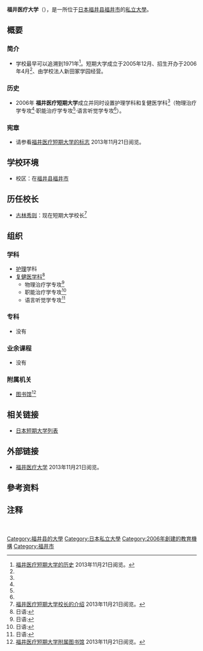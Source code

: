 {{大学(日本) 
| 国=日本
| 大学名= 福井医疗大学
| ふりがな=ふくいいりょうだいがく
| 英称=Fukui College of Health Sciences
| 画像=Fukui College of Health Sciences.jpg|300px|
| 图像大小=
| 画像説明=
| 大学设置年=2006年，福井醫療短期大學設立<br/>2017年改制，定名福井醫療大學
| 创立年=1971年
| 学校种別=私立
| 设置者=学校法人新田冢学园
| 本部所在地=[[福井縣|福井县]][[福井市|福井市]]江上町55字鸟町13番1号
| キャンパス={{JPN}}<br />[[福井縣|福井县]][[福井市|福井市]]
| 学部=[[护理学|护理学科]]<br>[[復健醫學|复健医学科]]<ref group="注" name="复健医学科"/><br>  　物理治疗学专攻<ref group="注" name="物理治疗学专攻"/><br>  　职能治疗学专攻<ref group="注" name="职能治疗学专攻"/><br>  　语言听觉学专攻<ref group="注" name="语言听觉学专攻"/>
| 研究科=
| 大学の略称=医短
| 网站=http://www.fukui-hsu.ac.jp
}}
{{Portal|大學|Nuvola apps file-manager.png}}
'''福井医疗大学'''（{{jpn|j=福井医療大学|hg=ふくいいりょうだいがく|rm=Fukui Iryō Daigaku|f=t}}），是一所位于[[日本|日本]][[福井縣|福井县]][[福井市|福井市]]的[[私立大學|私立大學]]。

== 概要 ==
=== 简介 ===
* 学校最早可以追溯到1971年<ref name="短期大学的历史">[http://www.f-gh.jp/fchs/ 福井医疗短期大学的历史] {{Wayback|url=http://www.f-gh.jp/fchs/ |date=20201127015802 }}{{ja}}2013年11月21日阅览。</ref>。短期大学成立于2005年12月、招生开办于2006年4月<ref name="短期大学的历史"/>、由学校法人新田冢学园经营。
=== 历史 ===
* 2006年 '''福井医疗短期大学'''成立并同时设置护理学科和复健医学科<ref group="注" name="复健医学科"/>（物理治疗学专攻<ref group="注" name="物理治疗学专攻"/>·职能治疗学专攻<ref group="注" name="职能治疗学专攻"/>·语言听觉学专攻<ref group="注" name="语言听觉学专攻"/>）。 
=== 宪章 ===
* 请参看[http://www.f-gh.jp/fchs/ 福井医疗短期大学的标志] {{Wayback|url=http://www.f-gh.jp/fchs/ |date=20201127015802 }} {{ja}} 2013年11月21日阅览。
<!--=== 教育与研究===
==== 博雅教育====
**短期大学部**
==== 诺贝尔奖====
**
==== 与国内外的比较 ====
**-->
== 学校环境==
* 校区：在[[福井縣|福井县]][[福井市|福井市]]
== 历任校长 ==
<!--* [[**|**]]：第一代短期大学校长**-->
* [[古林秀则|古林秀则]]：现在短期大学校长<ref name="短期大学校长">[http://www.f-gh.jp/fchs/ 福井医疗短期大学校长的介绍] {{Wayback|url=http://www.f-gh.jp/fchs/ |date=20201127015802 }}{{ja}}2013年11月21日阅览。</ref>
<!--== 著名人和有关人员 ==
* [[**|**]]：教员**-->
== 组织 ==
=== 学科 ===
* [[护理学|护理]]学科
* [[復健醫學|复健医学科]]<ref group="注" name="复健医学科">日语:{{lang|ja|リハビリテーション学科}}</ref>
** 物理治疗学专攻<ref group="注" name="物理治疗学专攻">日语:{{lang|ja|理学療法学専攻}}</ref>
** 职能治疗学专攻<ref group="注" name="职能治疗学专攻">日语:{{lang|ja|作業療法学専攻}}</ref>
** 语言听觉学专攻<ref group="注" name="语言听觉学专攻">日语:{{lang|ja|言語聴覚学専攻}}</ref>
=== 专科 ===
* 没有
=== 业余课程 ===
* 没有
<!--=== 附属学校 ===
*
-->
=== 附属机关 ===
* [[图书馆|图书馆]]<ref name="图书馆">[http://www.f-gh.jp/fcmtosyokan/ 福井医疗短期大学附属图书馆] {{Wayback|url=http://www.f-gh.jp/fcmtosyokan/ |date=20150924005241 }} {{ja}} 2013年11月21日阅览。</ref>
<!--== 知名校友 ==
* [[**|**]]-->
== 相关链接 ==
* [[日本短期大学列表|日本短期大学列表]]
== 外部链接 ==
{{commons category|Fukui College of Health Sciences}}
* [http://www.fukui-hsu.ac.jp 福井医疗大学] {{Wayback|url=http://www.fukui-hsu.ac.jp/ |date=20211105060633 }}{{ja}}2013年11月21日阅览。

== 參考资料 ==
{{reflist}}
== 注释 ==
{{reflist|group="注"}}　

[[Category:福井县的大學|Category:福井县的大學]]
[[Category:日本私立大學|Category:日本私立大學]]

[[Category:2006年創建的教育機構|Category:2006年創建的教育機構]]
[[Category:福井市|Category:福井市]]